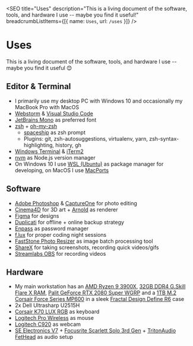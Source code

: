 
<SEO
  title="Uses"
  description="This is a living document of the software, tools, and hardware I use -- maybe you find it useful!"
  breadcrumbListItems={[{ name: `Uses`, url: `/uses` }]}
/>


# Uses

This is a living document of the software, tools, and hardware I use -- maybe you find it useful 😊

## Editor & Terminal

- I primarily use my desktop PC with Windows 10 and occasionally my MacBook Pro with MacOS
- [Webstorm](https://www.jetbrains.com/webstorm/) & [Visual Studio Code](https://code.visualstudio.com/)
- [JetBrains Mono](https://www.jetbrains.com/lp/mono/) as preferred font
- [zsh](https://www.zsh.org/) + [oh-my-zsh](https://ohmyz.sh/)
  - [spaceship](https://github.com/denysdovhan/spaceship-prompt) as zsh prompt
  - Plugins: git, zsh-autosuggestions, virtualenv, yarn, zsh-syntax-highlighting, history, gh
- [Windows Terminal](https://github.com/microsoft/terminal) & [iTerm2](https://iterm2.com/)
- [nvm](https://github.com/nvm-sh/nvm) as Node.js version manager
- On Windows 10 I use [WSL (Ubuntu)](https://ubuntu.com/wsl) as package manager for developing, on MacOS I use [MacPorts](https://www.macports.org/)

## Software

- [Adobe Photoshop](https://www.adobe.com/products/photoshop.html) & [CaptureOne](https://www.captureone.com) for photo editing
- [Cinema4D](https://www.maxon.net/en/cinema-4d/) for 3D art + [Arnold](https://www.arnoldrenderer.com/) as renderer
- [Figma](https://www.figma.com/) for designs
- [Duplicati](https://www.duplicati.com/) for offline + online backup strategy
- [Enpass](https://www.enpass.io/) as password manager
- [f.lux](https://justgetflux.com/) for proper coding night sessions
- [FastStone Photo Resizer](https://www.faststone.org/FSResizerDetail.htm) as image batch processing tool
- [ShareX](https://getsharex.com/) for taking screenshots, recording quick videos/gifs
- [Streamlabs OBS](https://streamlabs.com/) for recording videos

## Hardware

- My main workstation has an [AMD Ryzen 9 3900X](https://www.amd.com/en/products/cpu/amd-ryzen-9-3900x), [32GB DDR4 G.Skill Flare X RAM](https://www.gskill.com/product/165/170/1562828786/F4-3200C14D-32GFX-Overview), [Palit GeForce RTX 2080 Super WGRP](https://www.palit.com/palit/vgapro.php?id=3359&lang=en) and a [1TB M.2 Corsair Force Series MP600](https://www.corsair.com/de/de/Kategorien/Produkte/Datenspeicher/M-2-SSDs/Force-Series%E2%84%A2-Gen-4-PCIe-NVMe-M-2-SSD/p/CSSD-F1000GBMP600) in a sleek [Fractal Design Define R6](https://www.fractal-design.com/products/cases/define/define-r6/blackout/) case
- 2x Dell Ultrasharp U2515H
- [Corsair K70 LUX RGB](https://www.corsair.com/de/de/Kategorien/Produkte/Gaming-Tastaturen/Mechanische-RGB-Gaming-Tastaturen/K70-LUX-RGB-Mechanical-Gaming-Keyboard-%E2%80%94-CHERRY%C2%AE-MX-SILENT-RGB-%28DE%29/p/CH-9101013-DE) as keyboard
- [Logitech Pro Wireless](https://www.logitechg.com/de-de/products/gaming-mice/pro-wireless-mouse.html) as mouse
- [Logitech C920](https://www.logitech.com/de-de/products/webcams/c920-pro-hd-webcam.960-001055.html) as webcam
- [SE Electronics V7](https://www.seelectronics.com/se-v7-dynamic-microphone) + [Focusrite Scarlett Solo 3rd Gen](https://focusrite.com/de/usb-audio-interface/scarlett/scarlett-solo) + [TritonAudio FetHead](https://www.tritonaudio.com/fethead) as audio setup

